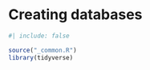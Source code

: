 # Creating databases {#sec-change-db}


```r
#| include: false

source("_common.R")
library(tidyverse)
```
